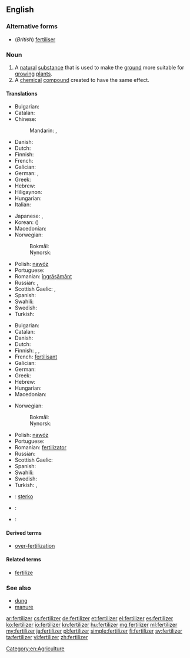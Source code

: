 ==English==
{{wikipedia}}

===Alternative forms===
* (''British'') [[fertiliser]]

===Noun===
{{en-noun|s|-}}

# A [[natural]] [[substance]] that is used to make the [[ground]] more suitable for [[grow]]ing [[plant]]s.
# A [[chemical]] [[compound]] created to have the same effect.

====Translations====
{{trans-top|a natural substance that is used to make the ground more suitable for growing plants}}
* Bulgarian: {{t-|bg|тор|m|sc=Cyrl}}
* Catalan: {{t|ca|adob|m}}
* Chinese:
*: Mandarin: {{t|cmn|肥料|tr=féiliào|sc=Hani}}, {{t|cmn|化肥|tr=huàféi|sc=Hani}}
* Danish: {{t-|da|gødning|c}}
* Dutch: {{t+|nl|mest|m}}
* Finnish: {{t+|fi|lannoite}}
* French: {{t+|fr|fertilisant}}
* Galician: {{t+|gl|fertilizante|m}}
* German: {{t+|de|Dünger|m}}, {{t-|de|Düngemittel|n}}
* Greek: {{t+|el|λίπασμα|n|tr=lípasma|sc=Grek}}
* Hebrew: {{t+|he|דשן|m|tr=deshen}}
* Hiligaynon: {{tø|hil|abono|alt=abóno}}
* Hungarian: {{t+|hu|trágya}}
* Italian: {{t+|it|fertilizzante}}
{{trans-mid}}
* Japanese: {{t+|ja|肥料|tr=ひりょう, hiryō|sc=Jpan}}, {{t+|ja|肥|tr=こえ, koe|sc=Jpan}}
* Korean: {{t+|ko|비료|tr=biryo|sc=Kore}} ({{t+|ko|肥料|sc=Kore}})
* Macedonian: {{t-|mk|ѓубриво|n|tr=ǵúbrivo}}
* Norwegian:
*: Bokmål: {{t-|nb|gjødsel|m|f}}
*: Nynorsk: {{t-|nn|gjødsel|f}}
* Polish: [[nawóz]] {{m}}
* Portuguese: {{t+|pt|fertilizante|m}}
* Romanian: [[îngrășământ]] {{n}}
* Russian: {{t+|ru|удобрение|n|tr=udobrénije|sc=Cyrl}}, {{t+|ru|навоз|m|tr=navóz|sc=Cyrl}}
* Scottish Gaelic: {{t-|gd|leasachadh|m}}, {{t-|gd|todhar|m}}
* Spanish: {{t-|es|abono orgánico|m}}
* Swahili: {{t+|sw|mbolea}}
* Swedish: {{t+|sv|gödsel|c}}
* Turkish: {{t+|tr|gübre}}
{{trans-bottom}}

{{trans-top|a chemical compound created to have the same effect.}}
* Bulgarian: {{t-|bg|изкуствен тор|m|sc=Cyrl}}
* Catalan: {{t|ca|adob|m}}
* Danish: {{t-|da|kunstgødning|c}}
* Dutch: {{t+|nl|kunstmest|m}}
* Finnish: {{t+|fi|lannoite}}, {{t-|fi|apulanta}}, {{t-|fi|keinolannoite}}
* French: [[fertilisant]]
* Galician: {{t+|gl|fertilizante|m}}
* German: {{t-|de|Handelsdünger|m}}
* Greek: {{t+|el|λίπασμα|n|tr=lípasma|sc=Grek}}
* Hebrew: {{t+|he|דשן|m|tr=deshen}}
* Hungarian: {{t+|hu|táptalaj}}
* Macedonian: {{t-|mk|вештачко ѓубриво|n|tr=véštačko ǵúbrivo}}
{{trans-mid}}
* Norwegian:
*: Bokmål: {{t-|nb|kunstgjødsel|m|f}}
*: Nynorsk: {{t-|nn|kunstgjødsel|f}}
* Polish: [[nawóz]] {{m}}
* Portuguese: {{t+|pt|fertilizante|m}}
* Romanian: [[fertilizator]] {{n}}
* Russian: {{t+|ru|удобрение|n|tr=udobrénije|sc=Cyrl}}
* Scottish Gaelic: {{t-|gd|leasachadh|m}}
* Spanish: {{t-|es|fertilizante|m}}
* Swahili: {{t+|sw|mbolea}}
* Swedish: {{t-|sv|konstgödsel|c}}
* Turkish: {{t-|tr|yapay gübre}},  {{t+|tr|suni gübre}}
{{trans-bottom}}

{{checktrans-top}}
* {{ttbc|eo}}: [[sterko]]
* {{ttbc|fr}}: {{t+|fr|engrais|m}}
{{trans-mid}}
* {{ttbc|roa-jer}}: {{tø|roa-jer|engrais|m}}
{{trans-bottom}}

====Derived terms====
* [[over-fertilization]]

====Related terms====
* [[fertilize]]

===See also===
* [[dung]]
* [[manure]]

[[Category:en:Agriculture]]

[[ar:fertilizer]]
[[cs:fertilizer]]
[[de:fertilizer]]
[[et:fertilizer]]
[[el:fertilizer]]
[[es:fertilizer]]
[[ko:fertilizer]]
[[io:fertilizer]]
[[kn:fertilizer]]
[[hu:fertilizer]]
[[mg:fertilizer]]
[[ml:fertilizer]]
[[my:fertilizer]]
[[ja:fertilizer]]
[[pl:fertilizer]]
[[simple:fertilizer]]
[[fi:fertilizer]]
[[sv:fertilizer]]
[[ta:fertilizer]]
[[vi:fertilizer]]
[[zh:fertilizer]]